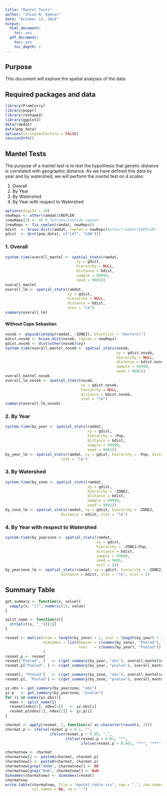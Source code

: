 ```yaml
---
title: "Mantel Tests"
author: "Zhian N. Kamvar"
date: "October 13, 2014"
output:
  html_document:
    toc: yes
  pdf_document:
    toc: yes
    toc_depth: 2
---
```


Purpose
-------

This document will explore the spatial analyses of the data

Required packages and data
--------

```r
library(PramCurry)
library(poppr)
library(reshape2)
library(ggplot2)
data(ramdat)
data(pop_data)
options(stringsAsFactors = FALSE)
sessionInfo()
```


Mantel Tests
-------

The purpose of a mantel test is to test the hypothesis that genetic distance is
correlated with geographic distance. As we have defined this data by year and
by watershed, we will perform the mantel test on 4 scales:

1. Overall
2. By Year
3. By Watershed
4. By Year with respect to Watershed

```r
options(digits = 10)
newReps <- other(ramdat)$REPLEN
(newReps[3] <- 4) # Tetranucleotide repeat
(newReps <- fix_replen(ramdat, newReps))
bdist  <- bruvo.dist(ramdat, replen = newReps)#other(ramdat)$REPLEN)
gdist  <- dist(pop_data[, c("LAT", "LON")])
```



### 1. Overall

```r
system.time(overall_mantel <- spatial_stats(ramdat, 
                                xy = gdist, 
                                hierarchy = NULL, 
                                distance = bdist,
                                sample = 99999,
                                seed = 9001))
overall_mantel
overall_lm <- spatial_stats(ramdat, 
                            xy = gdist, 
                            hierarchy = NULL, 
                            distance = bdist, 
                            stat = "lm")
summary(overall_lm)
```

#### Without Cape Sebastian
```r
noseb <- popsub(setpop(ramdat, ~ZONE2), blacklist = "HunterCr")
bdist.noseb <- bruvo.dist(noseb, replen = newReps)
gdist.noseb <- dist(other(noseb)$xy)
system.time(overall_mantel_noseb <- spatial_stats(noseb, 
                                                  xy = gdist.noseb, 
                                                  hierarchy = NULL, 
                                                  distance = bdist.noseb,
                                                  sample = 99999,
                                                  seed = 9001))
overall_mantel_noseb
overall_lm_noseb <- spatial_stats(noseb, 
                                  xy = gdist.noseb, 
                                  hierarchy = NULL, 
                                  distance = bdist.noseb, 
                                  stat = "lm")
summary(overall_lm_noseb)
```

### 2. By Year

```r

system.time(by_year <- spatial_stats(ramdat, 
                                     xy = gdist,
                                     hierarchy = ~Pop, 
                                     distance = bdist, 
                                     sample = 99999,
                                     seed = 9001))
by_year_lm <- spatial_stats(ramdat, xy = gdist, hierarchy = ~Pop, distance = bdist, 
                         stat = "lm")
```

### 3. By Watershed

```r

system.time(by_zone <- spatial_stats(ramdat, 
                                     xy = gdist, 
                                     hierarchy = ~ZONE2, 
                                     distance = bdist, 
                                     sample = 99999,
                                     seed = 9001))
by_zone_lm <- spatial_stats(ramdat, xy = gdist, hierarchy = ~ZONE2, 
                         distance = bdist, stat = "lm")
```

### 4. By Year with respect to Watershed

```r
system.time(by_yearzone <- spatial_stats(ramdat, 
                                         xy = gdist, 
                                         hierarchy = ~ZONE2/Pop,
                                         distance = bdist, 
                                         sample = 99999,
                                         seed = 9001,
                                         ncol = 5))
by_yearzone_lm <- spatial_stats(ramdat, xy = gdist, hierarchy = ~ZONE2/Pop, 
                         distance = bdist, stat = "lm", ncol = 5)

```

Summary Table
------

```r
get_summary <- function(x, value){
  vapply(x, "[[", numeric(1), value)
}

split_name <- function(x){
  strsplit(x, "_")[[1]]
}

resmat <- matrix(nrow = length(by_zone) + 1, ncol = length(by_year) + 1,
                 dimnames = list(Region = c(names(by_zone), "Pooled"),
                                 Year   = c(names(by_year), "Pooled"))
                 )
resmat.p <- resmat
resmat["Pooled", ]   <- c(get_summary(by_year, "obs"), overall_mantel$obs)
resmat.p["Pooled", ] <- c(get_summary(by_year, "pvalue"), overall_mantel$pvalue)

resmat[, "Pooled"]   <- c(get_summary(by_zone, "obs"), overall_mantel$obs)
resmat.p[, "Pooled"] <- c(get_summary(by_zone, "pvalue"), overall_mantel$pvalue)

yz.obs <- get_summary(by_yearzone, "obs")
yz.p   <- get_summary(by_yearzone, "pvalue")
for (i in names(yz.obs)){
  ndex <- split_name(i)
  resmat[ndex[1], ndex[2]]   <- yz.obs[i]
  resmat.p[ndex[1], ndex[2]] <- yz.p[i]
}

charmat <- apply(resmat, 2, function(x) as.character(round(x, 2)))
charmat.p <- ifelse(resmat.p > 0.1, "", 
                    ifelse(resmat.p > 0.05, ".", 
                           ifelse(resmat.p > 0.01, "*", 
                                  ifelse(resmat.p > 0.001, "**", "***"))))

charmatnew <- charmat
charmatnew[] <- paste0(charmat, charmat.p)
charmatnew[] <- paste0(charmat, charmat.p)
charmatnew[grep("NANA", charmatnew)] <- NA
charmatnew[grep("NaN", charmatnew)] <- NaN
dimnames(charmatnew) <- dimnames(resmat)
charmatnew
write.table(charmatnew, file = "mantel_table.csv", sep = ",", row.names = TRUE,
            col.names = NA, na = "-")
```




